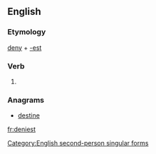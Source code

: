 ==English==

===Etymology===
[[deny]] + [[-est]]

===Verb===
{{en-verb form}}

# {{context|archaic|lang=en}} {{form of|Second-person singular simple present form|deny|lang=en}}

===Anagrams===
* [[destine#English|destine]]

[[Category:English second-person singular forms]]

[[fr:deniest]]
